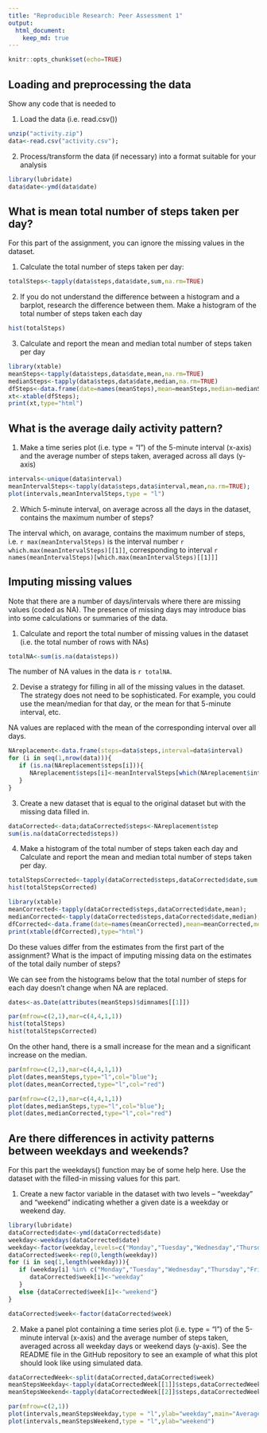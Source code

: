 ```yaml
---
title: "Reproducible Research: Peer Assessment 1"
output: 
  html_document:
    keep_md: true
---
```

```r
knitr::opts_chunk$set(echo=TRUE)
```

## Loading and preprocessing the data

Show any code that is needed to

1. Load the data (i.e. read.csv())
```r
unzip("activity.zip")
data<-read.csv("activity.csv");
```

2. Process/transform the data (if necessary) into a format suitable for your analysis
```r
library(lubridate)
data$date<-ymd(data$date)
```


## What is mean total number of steps taken per day?

For this part of the assignment, you can ignore the missing values in the dataset.

1. Calculate the total number of steps taken per day:
```r
totalSteps<-tapply(data$steps,data$date,sum,na.rm=TRUE)
```

2. If you do not understand the difference between a histogram and a barplot, research the difference 
between them. Make a histogram of the total number of steps taken each day

```r
hist(totalSteps)
```

3. Calculate and report the mean and median total number of steps taken per day

```r
library(xtable)
meanSteps<-tapply(data$steps,data$date,mean,na.rm=TRUE)
medianSteps<-tapply(data$steps,data$date,median,na.rm=TRUE)
dfSteps<-data.frame(date=names(meanSteps),mean=meanSteps,median=medianSteps,row.names = NULL)
xt<-xtable(dfSteps);
print(xt,type="html")
```

## What is the average daily activity pattern?

1. Make a time series plot (i.e. type = "l") of the 5-minute interval (x-axis) and the average number 
 of steps taken, averaged across all days (y-axis)
```r
intervals<-unique(data$interval)
meanIntervalSteps<-tapply(data$steps,data$interval,mean,na.rm=TRUE);
plot(intervals,meanIntervalSteps,type = "l")
```

2. Which 5-minute interval, on average across all the days in the dataset, contains the maximum number 
 of steps?

The interval which, on avarage, contains the maximum number of steps, i.e. `r max(meanIntervalSteps)` 
is the interval number `r which.max(meanIntervalSteps)[[1]]`, corresponding to interval 
`r names(meanIntervalSteps)[which.max(meanIntervalSteps)[[1]]]`



## Imputing missing values

Note that there are a number of days/intervals where there are missing values (coded as NA). 
The presence of missing days may introduce bias into some calculations or summaries of the data.

1. Calculate and report the total number of missing values in the dataset 
(i.e. the total number of rows with NAs)

```r
totalNA<-sum(is.na(data$steps))
```

The number of NA values in the data is `r totalNA `.

2. Devise a strategy for filling in all of the missing values in the dataset. 
 The strategy does not need to be sophisticated. For example, you could use the mean/median for that day, 
 or the mean for that 5-minute interval, etc.
 
NA values are replaced with the mean of the corresponding interval over all days.

```r
NAreplacement<-data.frame(steps=data$steps,interval=data$interval)
for (i in seq(1,nrow(data))){
   if (is.na(NAreplacement$steps[i])){
      NAreplacement$steps[i]<-meanIntervalSteps[which(NAreplacement$interval[i]==unique(NAreplacement$interval[i]))]
   }
}
```

3. Create a new dataset that is equal to the original dataset but with the missing data filled in.


```r
dataCorrected<-data;dataCorrected$steps<-NAreplacement$step
sum(is.na(dataCorrected$steps))
```

4. Make a histogram of the total number of steps taken each day and Calculate and report 
  the mean and median total number of steps taken per day. 
  

```r
totalStepsCorrected<-tapply(dataCorrected$steps,dataCorrected$date,sum,na.rm=TRUE);
hist(totalStepsCorrected)
```

```r
library(xtable)
meanCorrected<-tapply(dataCorrected$steps,dataCorrected$date,mean);
medianCorrected<-tapply(dataCorrected$steps,dataCorrected$date,median);
dfCorrected<-data.frame(date=names(meanCorrected),mean=meanCorrected,median=medianCorrected,row.names = NULL)
print(xtable(dfCorrected),type="html")
```


Do these values differ from the estimates from the first part of the assignment? 
  What is the impact of imputing missing data on the estimates of the total daily number of steps?
 
We can see from the histograms below that the total number of steps for each day doesn't change when 
NA are replaced.

```r
dates<-as.Date(attributes(meanSteps)$dimnames[[1]])

par(mfrow=c(2,1),mar=c(4,4,1,1))
hist(totalSteps)
hist(totalStepsCorrected)
```

On the other hand, there is a small increase for the mean and a significant increase on the median.

```r
par(mfrow=c(2,1),mar=c(4,4,1,1))
plot(dates,meanSteps,type="l",col="blue");
plot(dates,meanCorrected,type="l",col="red")

par(mfrow=c(2,1),mar=c(4,4,1,1))
plot(dates,medianSteps,type="l",col="blue");
plot(dates,medianCorrected,type="l",col="red")
```

## Are there differences in activity patterns between weekdays and weekends?

For this part the weekdays() function may be of some help here. Use the dataset with the 
filled-in missing values for this part.

1. Create a new factor variable in the dataset with two levels – “weekday” and “weekend” 
 indicating whether a given date is a weekday or weekend day.

```r
library(lubridate)
dataCorrected$date<-ymd(dataCorrected$date)
weekday<-weekdays(dataCorrected$date)
weekday<-factor(weekday,levels=c("Monday","Tuesday","Wednesday","Thursday","Friday","Saturday","Sunday"))
dataCorrected$week<-rep(0,length(weekday))
for (i in seq(1,length(weekday))){
   if (weekday[i] %in% c("Monday","Tuesday","Wednesday","Thursday","Friday")){
      dataCorrected$week[i]<-"weekday"
   }
   else {dataCorrected$week[i]<-"weekend"}
}

dataCorrected$week<-factor(dataCorrected$week)
```

2. Make a panel plot containing a time series plot (i.e. type = "l") of the 5-minute interval 
 (x-axis) and the average number of steps taken, averaged across all weekday days or weekend days (y-axis). 
 See the README file in the GitHub repository to see an example of what this plot should look like 
 using simulated data.

```r
dataCorrectedWeek<-split(dataCorrected,dataCorrected$week)
meanStepsWeekday<-tapply(dataCorrectedWeek[[1]]$steps,dataCorrectedWeek[[1]]$interval,mean);
meanStepsWeekend<-tapply(dataCorrectedWeek[[2]]$steps,dataCorrectedWeek[[2]]$interval,mean);

par(mfrow=c(2,1))
plot(intervals,meanStepsWeekday,type = "l",ylab="weekday",main="Averaged number of steps")
plot(intervals,meanStepsWeekend,type = "l",ylab="weekend")
```